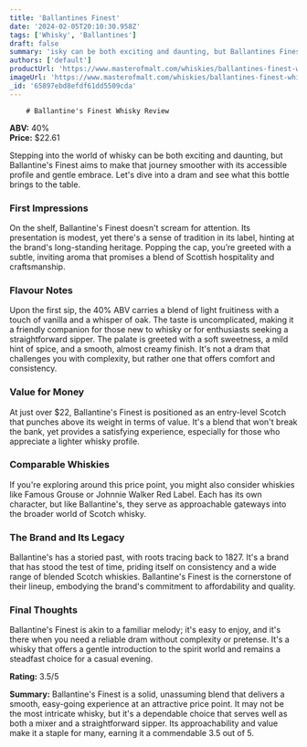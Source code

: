 ```yaml
---
title: 'Ballantines Finest'
date: '2024-02-05T20:10:30.958Z'
tags: ['Whisky', 'Ballantines']
draft: false
summary: 'isky can be both exciting and daunting, but Ballantines Finest aims to make that journey smoother with its accessible profile and...'
authors: ['default']
productUrl: 'https://www.masterofmalt.com/whiskies/ballantines-finest-whisky/'
imageUrl: 'https://www.masterofmalt.com/whiskies/ballantines-finest-whisky.jpg'
_id: '65897ebd8efdf61dd5509cda'
---
```


        # Ballantine's Finest Whisky Review

**ABV:** 40%  
**Price:** $22.61

Stepping into the world of whisky can be both exciting and daunting, but Ballantine's Finest aims to make that journey smoother with its accessible profile and gentle embrace. Let's dive into a dram and see what this bottle brings to the table.

### First Impressions

On the shelf, Ballantine's Finest doesn't scream for attention. Its presentation is modest, yet there's a sense of tradition in its label, hinting at the brand's long-standing heritage. Popping the cap, you’re greeted with a subtle, inviting aroma that promises a blend of Scottish hospitality and craftsmanship.

### Flavour Notes

Upon the first sip, the 40% ABV carries a blend of light fruitiness with a touch of vanilla and a whisper of oak. The taste is uncomplicated, making it a friendly companion for those new to whisky or for enthusiasts seeking a straightforward sipper. The palate is greeted with a soft sweetness, a mild hint of spice, and a smooth, almost creamy finish. It's not a dram that challenges you with complexity, but rather one that offers comfort and consistency.

### Value for Money

At just over $22, Ballantine's Finest is positioned as an entry-level Scotch that punches above its weight in terms of value. It's a blend that won't break the bank, yet provides a satisfying experience, especially for those who appreciate a lighter whisky profile.

### Comparable Whiskies

If you're exploring around this price point, you might also consider whiskies like Famous Grouse or Johnnie Walker Red Label. Each has its own character, but like Ballantine's, they serve as approachable gateways into the broader world of Scotch whisky.

### The Brand and Its Legacy

Ballantine's has a storied past, with roots tracing back to 1827. It's a brand that has stood the test of time, priding itself on consistency and a wide range of blended Scotch whiskies. Ballantine's Finest is the cornerstone of their lineup, embodying the brand's commitment to affordability and quality.

### Final Thoughts

Ballantine's Finest is akin to a familiar melody; it's easy to enjoy, and it's there when you need a reliable dram without complexity or pretense. It's a whisky that offers a gentle introduction to the spirit world and remains a steadfast choice for a casual evening.

**Rating:** 3.5/5

**Summary:** Ballantine's Finest is a solid, unassuming blend that delivers a smooth, easy-going experience at an attractive price point. It may not be the most intricate whisky, but it's a dependable choice that serves well as both a mixer and a straightforward sipper. Its approachability and value make it a staple for many, earning it a commendable 3.5 out of 5.
